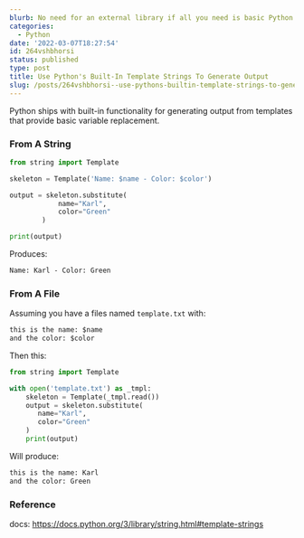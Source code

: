 ```yaml
---
blurb: No need for an external library if all you need is basic Python templating.
categories:
  - Python
date: '2022-03-07T18:27:54'
id: 264vshbhorsi
status: published
type: post
title: Use Python's Built-In Template Strings To Generate Output
slug: /posts/264vshbhorsi--use-pythons-builtin-template-strings-to-generate-output
---
```


Python ships with built-in functionality for generating output from templates that provide basic variable replacement. 

### From A String

```python
from string import Template

skeleton = Template('Name: $name - Color: $color')

output = skeleton.substitute(
            name="Karl", 
            color="Green"
        )

print(output)
```

Produces:

```txt
Name: Karl - Color: Green
```

### From A File

Assuming you have a files named `template.txt` with:

```txt
this is the name: $name
and the color: $color
```

Then this:


```python
from string import Template

with open('template.txt') as _tmpl:
	skeleton = Template(_tmpl.read())
	output = skeleton.substitute(
	   name="Karl",
	   color="Green"
    )
	print(output)
```

Will produce:

```txt
this is the name: Karl
and the color: Green
```


### Reference 

docs: https://docs.python.org/3/library/string.html#template-strings


